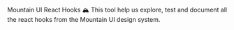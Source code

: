 

<Meta title='Mountain UI React Hooks/Welcome' />

<Story name='Welcome'>
  <Heading mb={24}>Mountain UI React Hooks 🏔</Heading>
  <Paragraph>
    This tool help us explore, test and document all the react hooks from the Mountain UI design
    system.
  </Paragraph>
</Story>
